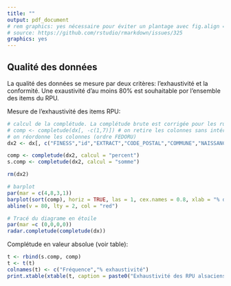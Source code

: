 ```yaml
---
title: ""
output: pdf_document
# rem graphics: yes nécessaire pour éviter un plantage avec fig.align = 'center'
# source: https://github.com/rstudio/rmarkdown/issues/325
graphics: yes
---
```


Qualité des données 
-------------------

La qualité des données se mesure par deux critères: l'exhaustivité et la conformité. Une exaustivité d'au moins 80% est souhaitable por l'ensemble des items du RPU.

Mesure de l’exhaustivité des items RPU:

```r
# calcul de la complétude. La complétude brute est corrigée pour les rubriques orientation et detination.
# comp <- completude(dx[, -c(1,7)]) # on retire les colonnes sans intérêt: id, EXTRACT
# on réordonne les colonnes (ordre FEDORU)
dx2 <- dx[, c("FINESS","id","EXTRACT","CODE_POSTAL","COMMUNE","NAISSANCE","SEXE","ENTREE","MODE_ENTREE","PROVENANCE","TRANSPORT","TRANSPORT_PEC","SORTIE","MODE_SORTIE","DESTINATION","ORIENTATION","MOTIF","GRAVITE","DP")]

comp <- completude(dx2, calcul = "percent")
s.comp <- completude(dx2, calcul = "somme")

rm(dx2)

# barplot
par(mar = c(4,8,3,1))
barplot(sort(comp), horiz = TRUE, las = 1, cex.names = 0.8, xlab = "% de complétude", main = "Complétude des champs RPU", col = "light green")
abline(v = 80, lty = 2, col = "red")
```

```r
# Tracé du diagrame en étoile
par(mar =c (0,0,0,0))
radar.completude(completude(dx))
```

Complétude en valeur absolue (voir table):
```r
t <- rbind(s.comp, comp)
t <- t(t)
colnames(t) <- c("Fréquence","% exhaustivité")
print.xtable(xtable(t, caption = paste0("Exhaustivité des RPU alsaciens en ", anc)), format.args = list(big.mark = " ", decimal.mark = ","), comment = FALSE)

```
